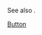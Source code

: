 {{template category
|type = function
|description = Functional templates relating to buttons, both clickable and otherwise.
}}
See also {{tl|Button templates}}.

[[Category:格式模板|Button]]